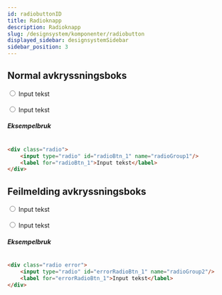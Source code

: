 ```yaml
---
id: radiobuttonID
title: Radioknapp
description: Radioknapp
slug: /designsystem/komponenter/radiobutton
displayed_sidebar: designsystemSidebar
sidebar_position: 3
---
```


## Normal avkryssningsboks


<div class="radio">
    <input type="radio" id="radioBtn_1" name="radioGroup1"/>
    <label for="radioBtn_1">Input tekst</label>
</div><br/>
<div class="radio">
    <input type="radio" id="radioBtn_2" name="radioGroup1"/>
    <label for="radioBtn_2">Input tekst</label>
</div>

##### Eksempelbruk

```markdown title="radio"

<div class="radio">
    <input type="radio" id="radioBtn_1" name="radioGroup1"/>
    <label for="radioBtn_1">Input tekst</label>
</div>

```

## Feilmelding avkryssningsboks
<div class="radio error">
    <input type="radio" id="errorRadioBtn_1" name="radioGroup2"/>
    <label for="errorRadioBtn_1">Input tekst</label>
</div><br/>
<div class="radio error">
    <input type="radio" id="errorRadioBtn_2" name="radioGroup2"/>
    <label for="errorRadioBtn_2">Input tekst</label>
</div>



##### Eksempelbruk

```markdown title="radio error"

<div class="radio error">
    <input type="radio" id="errorRadioBtn_1" name="radioGroup2"/>
    <label for="errorRadioBtn_1">Input tekst</label>
</div>

```